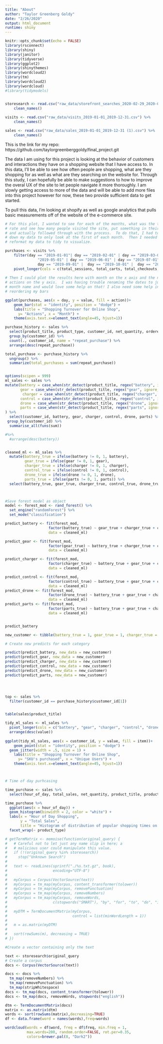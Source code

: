 ```yaml
---
title: "About"
author: "Taylor Greenberg Goldy"
date: "2/26/2020"
output: html_document
runtime: shiny
---
```


```r
knitr::opts_chunk$set(echo = FALSE)
library(rsconnect)
library(shiny)
library(janitor)
library(tidyverse)
library(ggplot2)
library(shinythemes)
library(wordcloud2)
library(tm)
library(wordcloud2)
library(wordcloud)
#library(tidymodels)


storesearch <- read.csv("raw_data/storefront_searches_2020-02-29_2020-03-07.csv") %>%
    clean_names()
    
visits <- read.csv("raw_data/visits_2019-01-01_2019-12-31.csv") %>%
    clean_names()

sales <- read.csv("raw_data/sales_2019-01-01_2019-12-31 (1).csv") %>%
    clean_names()
```


This is the link for my repo:
https://github.com/taylorgreenberggoldy/final_project.git

The data I am using for this project is looking at the behavior of customers and interactions they have on a shopping website that I have access to.  In this data, I'll be able to see how often people are shopping, what are they shopping for as well as what are they searching on the website for.  Through this study, I can hopefully be able to make suggestions to how to improve the overal UX of the site to let people navigate it more thoroughly.  I am slowly getting access to more of the data and will be able to add more files into this project however for now, these two provide sufficient data to get started.

To pull this data, I'm looking at shopify as well as google analytics that pulls basic measurements off of the website of the e-commerce site.

```r

# For this plot, I wanted to see for each of the months, what was the turnover
# rate and see how many people visited the site, put something in their cart,
# and actually followed through with the process.  To do that, I had to filter
# down my data to only look at the first of each month.  Then I needed to
# reformat my data to tidy to visualize.

purchases <- visits %>%
    filter(day == "2019-01-01"| day == "2019-02-01" | day == "2019-03-01" |  day == "2019-04-01" |  day ==
               "2019-05-01" | day == "2019-06-01" | day == "2019-07-01" | day == "2019-08-01" |  
               day == "2019-09-01" |  day == "2019-10-01" |  day == "2019-11-01" |  day == "2019-12-01") %>%
    pivot_longer(cols = c(total_sessions, total_carts, total_checkouts, total_orders_placed, total_conversion), names_to = "action") 
    
# Then I could plot the results here with month on the x axis and the number of
# actions on the y axis.  I was having trouble renaming the dates to just the
# month name and would love some help on that! I also need some help in
# reordering my bars

ggplot(purchases, aes(x = day, y = value, fill = action))+
    geom_bar(stat = "identity", position = "dodge") +
    labs(title = "Shopping Turnover for Online Shop",
      y= "Actions", x = "Month") +
    theme(axis.text.x=element_text(angle=45, hjust=1))

```


```r

purchase_history <- sales %>%
  select(product_title, product_type, customer_id, net_quantity, ordered_item_quantity) %>%
  group_by(customer_id) %>%
  count(., customer_id, name = "repeat_purchase") %>%
  arrange(desc(repeat_purchase)) 

total_purchase <- purchase_history %>%
  ungroup() %>%
  summarize(total_purchases = sum(repeat_purchase))


options(scipen = 999)
ml_sales <- sales %>%
mutate(battery = case_when(str_detect(product_title, regex("battery", ignore_case = TRUE)) ~ 1, TRUE ~ 0),
       gear = case_when(str_detect(product_title, regex("gear", ignore_case = TRUE)) ~ 1, TRUE ~ 0), 
        charger = case_when(str_detect(product_title, regex("charger", ignore_case = TRUE)) ~ 1, TRUE ~ 0),
       control = case_when(str_detect(product_title, regex("control", ignore_case = TRUE)) ~ 1, TRUE ~ 0),
       drone = case_when(str_detect(product_title, regex("drone", ignore_case = TRUE)) ~ 1, TRUE ~ 0),
       parts = case_when(str_detect(product_title, regex("parts", ignore_case = TRUE)) ~ 1, TRUE ~ 0)
) %>%
  select(customer_id, battery, gear, charger, control, drone, parts) %>%
 group_by(customer_id) %>% 
  summarise_all(funs(sum))

#%>%
  #arrange(desc(battery))


cleaned_ml <- ml_sales %>%
  mutate(battery_true = ifelse(battery != 0, 1, battery),
         gear_true = ifelse(gear != 0, 1, gear),
         charger_true = ifelse(charger != 0, 1, charger),
         control_true = ifelse(control != 0, 1, control),
         drone_true = ifelse(drone != 0, 1, drone),
         parts_true = ifelse(parts != 0, 1, parts)) %>%
  select(battery_true, gear_true, charger_true, control_true, drone_true, parts_true)



#Save forest model as object
model <- forest_mod <- rand_forest() %>%
  set_engine("randomForest") %>%
  set_mode("classification")

predict_battery <- fit(forest_mod,
                    factor(battery_true) ~ gear_true + charger_true + control_true + drone_true + parts_true,
                    data = cleaned_ml)

predict_gear <- fit(forest_mod,
                    factor(gear_true) ~ battery_true + charger_true + control_true + drone_true + parts_true,
                    data = cleaned_ml)

predict_charger <- fit(forest_mod,
                    factor(charger_true) ~ battery_true + gear_true + control_true + drone_true + parts_true,
                    data = cleaned_ml)

predict_control <- fit(forest_mod,
                    factor(control_true) ~ battery_true + gear_true + charger_true + drone_true + parts_true,
                    data = cleaned_ml)
predict_drone <- fit(forest_mod,
                    factor(drone_true) ~ battery_true + gear_true + charger_true + control_true + parts_true,
                    data = cleaned_ml)
predict_parts <- fit(forest_mod,
                    factor(parts_true) ~ battery_true + gear_true + charger_true + control_true + drone_true,
                    data = cleaned_ml)


predict_battery

new_customer <- tibble(battery_true = 1, gear_true = 1, charger_true = 0, control_true = 1, drone_true = 0, parts_true = 1)

# Create new predicts for each category

predict(predict_battery, new_data = new_customer)
predict(predict_gear, new_data = new_customer)
predict(predict_charger, new_data = new_customer)
predict(predict_control, new_data = new_customer)
predict(predict_drone, new_data = new_customer)
predict(predict_parts, new_data = new_customer)




top <- sales %>%
  filter(customer_id == purchase_history$customer_id[1])


table(sales$product_title)

tidy_ml_sales <- ml_sales %>% 
  pivot_longer(cols = c("battery", "gear", "charger", "control", "drone", "parts"), names_to = "item") %>%
  arrange(desc(value))
    
ggplot(tidy_ml_sales, aes(x = customer_id, y = value, fill = item))+
    geom_point(stat = "identity", position = "dodge") + 
  geom_jitter(width = .5, size = 1) +
    labs(title = "Shopping Turnover for Online Shop",
      y= "SKU's purchased", x = "Unique Users") +
    theme(axis.text.x=element_text(angle=45, hjust=1))




```



```r

# Time of day purhcasing

time_purchase <- sales %>%
  select(hour_of_day, total_sales, net_quantity, product_title, product_type)

time_purchase %>%
  ggplot(aes(x = hour_of_day)) +
  geom_histogram(binwidth = 2, color = "white") +
  labs(x = "Hour of Day Shopping",
       y = "Total Sales",
       title = "Histogram of distribution of popular shopping times on 24 hour time") +
  facet_wrap(~ product_type)


```

```r

# getTermMatrix <- memoise(function(original_query) {
#   # Careful not to let just any name slip in here; a
#   # malicious user could manipulate this value.
#   if (!(original_query %in% storesearch))
#     stop("Unknown Search")
#   
#   text <- readLines(sprintf("./%s.txt.gz", book),
#                     encoding="UTF-8")
#   
#   myCorpus = Corpus(VectorSource(text))
#   myCorpus = tm_map(myCorpus, content_transformer(tolower))
#   myCorpus = tm_map(myCorpus, removePunctuation)
#   myCorpus = tm_map(myCorpus, removeNumbers)
#   myCorpus = tm_map(myCorpus, removeWords,
#                     c(stopwords("SMART"), "by", "for", "to", "do", "i"))
#   
#   myDTM = TermDocumentMatrix(myCorpus,
#                              control = list(minWordLength = 1))
#   
#   m = as.matrix(myDTM)
#   
#   sort(rowSums(m), decreasing = TRUE)
# })
```

```r
#Create a vector containing only the text

text <- storesearch$original_query
# Create a corpus  
docs <- Corpus(VectorSource(text))

docs <- docs %>%
  tm_map(removeNumbers) %>%
  tm_map(removePunctuation) %>%
  tm_map(stripWhitespace)
docs <- tm_map(docs, content_transformer(tolower))
docs <- tm_map(docs, removeWords, stopwords("english"))

dtm <- TermDocumentMatrix(docs) 
matrix <- as.matrix(dtm) 
words <- sort(rowSums(matrix),decreasing=TRUE) 
df <- data.frame(word = names(words),freq=words)

wordcloud(words = df$word, freq = df$freq, min.freq = 1,
          max.words=200, random.order=FALSE, rot.per=0.35,
          colors=brewer.pal(8, "Dark2"))
```


